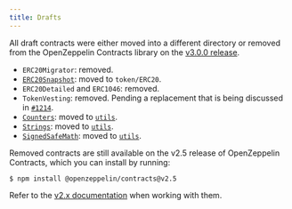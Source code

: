 ```yaml
---
title: Drafts
---
```


All draft contracts were either moved into a different directory or removed from the OpenZeppelin Contracts library on the [v3.0.0 release](https://forum.openzeppelin.com/t/openzeppelin-contracts-v3-0-beta-release/2256).

* `ERC20Migrator`: removed.
* [`ERC20Snapshot`](contracts/v4.x/api/token/ERC20.mdx#ERC20Snapshot): moved to `token/ERC20`.
* `ERC20Detailed` and `ERC1046`: removed.
* `TokenVesting`: removed. Pending a replacement that is being discussed in [`#1214`](https://github.com/OpenZeppelin/openzeppelin-contracts/issues/1214).
* [`Counters`](contracts/v4.x/api/utils.mdx#Counters): moved to [`utils`](contracts/v4.x/api/utils.mdx).
* [`Strings`](contracts/v4.x/api/utils.mdx#Strings): moved to [`utils`](contracts/v4.x/api/utils.mdx).
* [`SignedSafeMath`](contracts/v4.x/api/utils.mdx#SignedSafeMath): moved to [`utils`](contracts/v4.x/api/utils.mdx).

Removed contracts are still available on the v2.5 release of OpenZeppelin Contracts, which you can install by running:

```console
$ npm install @openzeppelin/contracts@v2.5
```

Refer to the [v2.x documentation](2.x@contracts:api:drafts.mdx) when working with them.
